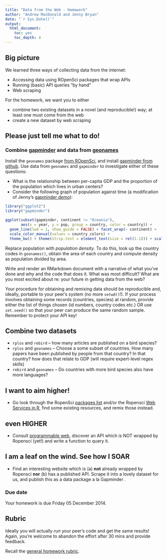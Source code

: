 ```yaml
---
title: "Data from the Web - Homework"
author: "Andrew MacDonald and Jenny Bryan"
date: "`r Sys.Date()`"
output:
  html_document:
    toc: yes
    toc_depth: 4
---
```


## Big picture

We learned three ways of collecting data from the internet:

  * Accessing data using ROpenSci packages that wrap APIs
  * Running (basic) API queries "by hand"
  * Web scraping

For the homework, we want you to either

  * combine two existing datasets in a novel (and reproducible!) way; at least one must come from the web
  * create a new dataset by web scraping

## Please just tell me what to do! 

### Combine [gapminder](https://github.com/jennybc/gapminder) and data from [geonames](http://www.geonames.org/)

Install the `geonames` package [from ROpenSci](https://github.com/ropensci/geonames), and install [gapminder from github](https://github.com/jennybc/gapminder). Use data from `geonames` and `gapminder` to investigate either of these questions:

  * What is the relationship between per-capita GDP and the proportion of the population which lives in urban centers?
  * Consider the following graph of population against time (a modification of Jenny's [gapminder demo](https://github.com/jennybc/gapminder)):
    
```r
library("ggplot2")
library("gapminder")

ggplot(subset(gapminder, continent != "Oceania"),
       aes(x = year, y = pop, group = country, color = country)) +
  geom_line(lwd = 1, show_guide = FALSE) + facet_wrap(~ continent) +
  scale_color_manual(values = country_colors) +
  theme_bw() + theme(strip.text = element_text(size = rel(1.1))) + scale_y_log10()
```

Replace population with *population density*. To do this, look up the country codes in `geonames()`, obtain the area of each country and compute density as population divided by area.

Write and render an RMarkdown document with a narrative of what you've done and why and the code that does it. What was most difficult? What are you most excited about re: your future in getting data from the web?

Your procedure for obtaining and remixing data should be reproducible and, ideally, portable to your peer's system (no more `setwd()`!).  If your process involves obtaining some records (countries, species) at random, provide either the list of things chosen (id numbers, country codes etc.) OR use `set.seed()` so that your peer can produce the same random sample. 
Remember to protect your API key!

## Combine two datasets

  * `rplos` and `rebird` -- how many articles are published on a bird species? 
  * `rplos` and `geonames` -- Choose a some subset of countries. How many papers have been published by people from that country? In that country? how does that relate to GDP (will require expert-level regex skills)
  * `rebird` and `geonames` -- Do countries with more bird species also have more languages?

## I want to aim higher!

* Go look through the RopenSci [packages list](http://ropensci.org/packages/) and/or the Ropensci [Web Services in R](https://github.com/ropensci/webservices), find some existing resources, and remix those instead.

## even HIGHER

* Consult [programmable web](http://www.programmableweb.com/), discover an API which is NOT wrapped by Ropensci (yet!) and write a function to query it.

## I am a leaf on the wind. See how I SOAR

  * Find an interesting website which is (a) __not__ already wrapped by Ropensci __nor__ (b) has a published API. Scrape it into a lovely dataset for us, and publish this as a data package a la Gapminder .

### Due date

Your homework is due Friday 05 December 2014.

## Rubric

Ideally you will actually *run* your peer's code and get the same results! Again, you're welcome to abandon the effort after 30 mins and provide feedback.

Recall the [general homework rubric](http://stat545-ubc.github.io/peer-review01_marking-rubric.html).

